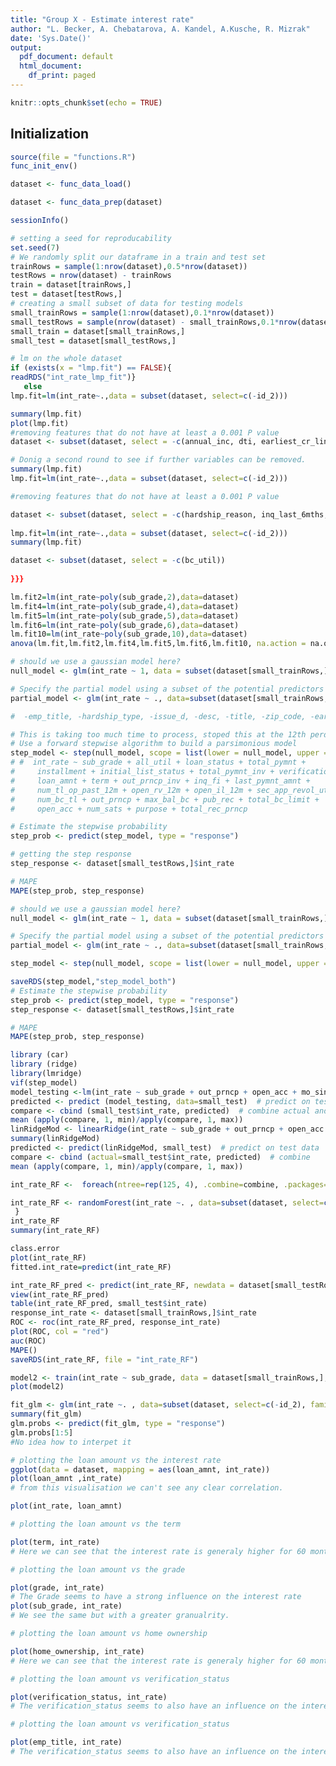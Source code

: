 ```yaml
---
title: "Group X - Estimate interest rate"
author: "L. Becker, A. Chebatarova, A. Kandel, A.Kusche, R. Mizrak"
date: 'Sys.Date()'
output:
  pdf_document: default
  html_document:
    df_print: paged
---
```


```r
knitr::opts_chunk$set(echo = TRUE)
```

## Initialization

```r
source(file = "functions.R")
func_init_env()
```

```r
dataset <- func_data_load()
```

```r
dataset <- func_data_prep(dataset)

sessionInfo()
```



```r
# setting a seed for reproducability
set.seed(7)
# We randomly split our dataframe in a train and test set
trainRows = sample(1:nrow(dataset),0.5*nrow(dataset))
testRows = nrow(dataset) - trainRows
train = dataset[trainRows,]
test = dataset[testRows,]
# creating a small subset of data for testing models
small_trainRows = sample(1:nrow(dataset),0.1*nrow(dataset))
small_testRows = sample(nrow(dataset) - small_trainRows,0.1*nrow(dataset))
small_train = dataset[small_trainRows,]
small_test = dataset[small_testRows,]
```

```r
# lm on the whole dataset
if (exists(x = "lmp.fit") == FALSE){
readRDS("int_rate_lmp_fit")}
   else
lmp.fit=lm(int_rate~.,data = subset(dataset, select=c(-id_2)))

summary(lmp.fit)
plot(lmp.fit)
#removing features that do not have at least a 0.001 P value
dataset <- subset(dataset, select = -c(annual_inc, dti, earliest_cr_line,total_pymnt, total_rec_prncp, total_rec_int, total_rec_late_fee, recoveries, acc_open_past_24mths, avg_cur_bal, bc_open_to_buy, delinq_amnt, mo_sin_old_rev_tl_op, mo_sin_rcnt_rev_tl_op, mort_acc, num_il_tl, pct_tl_nvr_dlq, tax_liens, total_bal_ex_mort, total_bc_limit, total_il_high_credit_limit, num_actv_bc_tl, mo_sin_rcnt_tl))

# Donig a second round to see if further variables can be removed.
summary(lmp.fit)
lmp.fit=lm(int_rate~.,data = subset(dataset, select=c(-id_2)))

#removing features that do not have at least a 0.001 P value

dataset <- subset(dataset, select = -c(hardship_reason, inq_last_6mths, num_actv_rev_tl, percent_bc_gt_75, tot_hi_cred_lim))
                  
lmp.fit=lm(int_rate~.,data = subset(dataset, select=c(-id_2)))
summary(lmp.fit)

dataset <- subset(dataset, select = -c(bc_util))
                  
}}}
```

```r
lm.fit2=lm(int_rate~poly(sub_grade,2),data=dataset)
lm.fit4=lm(int_rate~poly(sub_grade,4),data=dataset)
lm.fit5=lm(int_rate~poly(sub_grade,5),data=dataset)
lm.fit6=lm(int_rate~poly(sub_grade,6),data=dataset)
lm.fit10=lm(int_rate~poly(sub_grade,10),data=dataset)
anova(lm.fit,lm.fit2,lm.fit4,lm.fit5,lm.fit6,lm.fit10, na.action = na.omit)

```


```r

# should we use a gaussian model here?
null_model <- glm(int_rate ~ 1, data = subset(dataset[small_trainRows,], select=c(-id_2)), family = "gaussian")

# Specify the partial model using a subset of the potential predictors
partial_model <- glm(int_rate ~ ., data=subset(dataset[small_trainRows,], select=c(-id_2)), family = "gaussian")

#  -emp_title, -hardship_type, -issue_d, -desc, -title, -zip_code, -earliest_cr_line, -total_rec_late_fee, -last_pymnt_d, -next_pymnt_d, -last_credit_pull_d, -policy_code, -sec_app_earliest_cr_line, -deferral_term, -hardship_length, -debt_settlement_flag_date, -settlement_date

# This is taking too much time to process, stoped this at the 12th perdictor.
# Use a forward stepwise algorithm to build a parsimonious model
step_model <- step(null_model, scope = list(lower = null_model, upper = partial_model), direction = "forward", trace = 1)
# #  int_rate ~ sub_grade + all_util + loan_status + total_pymnt +
#     installment + initial_list_status + total_pymnt_inv + verification_status +
#     loan_amnt + term + out_prncp_inv + inq_fi + last_pymnt_amnt +
#     num_tl_op_past_12m + open_rv_12m + open_il_12m + sec_app_revol_util +
#     num_bc_tl + out_prncp + max_bal_bc + pub_rec + total_bc_limit +
#     open_acc + num_sats + purpose + total_rec_prncp

# Estimate the stepwise probability
step_prob <- predict(step_model, type = "response")

# getting the step response
step_response <- dataset[small_testRows,]$int_rate

# MAPE
MAPE(step_prob, step_response)
```

```r
# should we use a gaussian model here?
null_model <- glm(int_rate ~ 1, data = subset(dataset[small_trainRows,], select=c(-id_2)), family = "gaussian")

# Specify the partial model using a subset of the potential predictors
partial_model <- glm(int_rate ~ ., data=subset(dataset[small_trainRows,], select=c(-id_2)), family = "gaussian")

step_model <- step(null_model, scope = list(lower = null_model, upper = partial_model), direction = "both", trace = 1)

saveRDS(step_model,"step_model_both")
# Estimate the stepwise probability
step_prob <- predict(step_model, type = "response")
step_response <- dataset[small_testRows,]$int_rate

# MAPE
MAPE(step_prob, step_response)
```

```r
library (car)
library (ridge)
library(lmridge)
vif(step_model)
model_testing <-lm(int_rate ~ sub_grade + out_prncp + open_acc + mo_sin_rcnt_rev_tl_op + total_rec_int +pct_tl_nvr_dlq + num_il_tl, data=small_train, na.action = na.omit)
predicted <- predict (model_testing, data=small_test)  # predict on test data
compare <- cbind (small_test$int_rate, predicted)  # combine actual and predicted
mean (apply(compare, 1, min)/apply(compare, 1, max))
linRidgeMod <- linearRidge(int_rate ~ sub_grade + out_prncp + open_acc + mo_sin_rcnt_rev_tl_op + total_rec_int +pct_tl_nvr_dlq + num_il_tl, data = small_train)
summary(linRidgeMod)
predicted <- predict(linRidgeMod, small_test)  # predict on test data
compare <- cbind (actual=small_test$int_rate, predicted)  # combine
mean (apply(compare, 1, min)/apply(compare, 1, max))
```

```r
int_rate_RF <-  foreach(ntree=rep(125, 4), .combine=combine, .packages='randomForest') %dopar% {

int_rate_RF <- randomForest(int_rate ~. , data=subset(dataset, select=c(-id_2)) , subset =  small_trainRows, importance=TRUE, do.trace = TRUE, ntree=ntree)
 }
int_rate_RF
summary(int_rate_RF)

class.error
plot(int_rate_RF)
fitted.int_rate=predict(int_rate_RF)

int_rate_RF_pred <- predict(int_rate_RF, newdata = dataset[small_testRows,])
view(int_rate_RF_pred)
table(int_rate_RF_pred, small_test$int_rate)
response_int_rate <- dataset[small_trainRows,]$int_rate
ROC <- roc(int_rate_RF_pred, response_int_rate)
plot(ROC, col = "red")
auc(ROC)
MAPE()
saveRDS(int_rate_RF, file = "int_rate_RF")
```
```r
model2 <- train(int_rate ~ sub_grade, data = dataset[small_trainRows,], method = "ranger")
plot(model2)
```


```r

fit_glm <- glm(int_rate ~. , data=subset(dataset, select=c(-id_2), family = binomial))
summary(fit_glm)
glm.probs <- predict(fit_glm, type = "response")
glm.probs[1:5]
#No idea how to interpet it
```

```r
# plotting the loan amount vs the interest rate
ggplot(data = dataset, mapping = aes(loan_amnt, int_rate))
plot(loan_amnt ,int_rate)
# from this visualisation we can't see any clear correlation.

plot(int_rate, loan_amnt)

```

```r
# plotting the loan amount vs the term

plot(term, int_rate)
# Here we can see that the interest rate is generaly higher for 60 months loans and lower for 36 months loans.
```

```r
# plotting the loan amount vs the grade

plot(grade, int_rate)
# The Grade seems to have a strong influence on the interest rate
plot(sub_grade, int_rate)
# We see the same but with a greater granualrity.

```

```r
# plotting the loan amount vs home ownership

plot(home_ownership, int_rate)
# Here we can see that the interest rate is generaly higher for 60 months loans and lower for 36 months loans.
```

```r
# plotting the loan amount vs verification_status

plot(verification_status, int_rate)
# The verification_status seems to also have an influence on the interest rate.

```

```r
# plotting the loan amount vs verification_status

plot(emp_title, int_rate)
# The verification_status seems to also have an influence on the interest rate.

```

